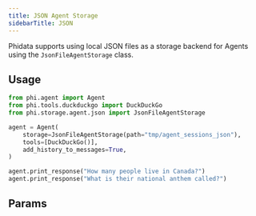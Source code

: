 ```yaml
---
title: JSON Agent Storage
sidebarTitle: JSON
---
```


Phidata supports using local JSON files as a storage backend for Agents using the `JsonFileAgentStorage` class.

## Usage


```python storage.py
from phi.agent import Agent
from phi.tools.duckduckgo import DuckDuckGo
from phi.storage.agent.json import JsonFileAgentStorage

agent = Agent(
    storage=JsonFileAgentStorage(path="tmp/agent_sessions_json"),
    tools=[DuckDuckGo()],
    add_history_to_messages=True,
)

agent.print_response("How many people live in Canada?")
agent.print_response("What is their national anthem called?")
```

## Params

<Snippet file="storage-json-params.mdx" />

